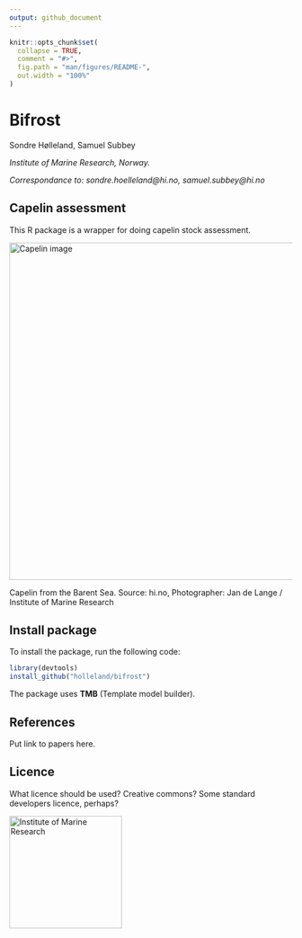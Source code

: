 ```yaml
---
output: github_document
---
```


<!-- README.md is generated from README.Rmd. Please edit that file -->

```r
knitr::opts_chunk$set(
  collapse = TRUE,
  comment = "#>",
  fig.path = "man/figures/README-",
  out.width = "100%"
)
```

# Bifrost
Sondre Hølleland, Samuel Subbey
<!-- badges: start -->
<!-- badges: end -->


*Institute of Marine Research, Norway.* 

*Correspondance to: sondre.hoelleland@hi.no, samuel.subbey@hi.no* 
 
## Capelin assessment

This R package is a wrapper for doing capelin stock assessment. 


<img src="https://www.hi.no/resources/imr/HI-027799.jpg/articleimg"
alt="Capelin image" width="600"/>

Capelin from the Barent Sea. Source: hi.no,  Photographer: Jan de Lange / Institute of Marine Research

## Install package

To install the package, run the following code: 

```r
library(devtools)
install_github("holleland/bifrost")
```
The package uses **TMB** (Template model builder). 

## References

Put link to papers here.


## Licence
What licence should be used? Creative commons? Some standard developers licence, perhaps?

<img src="https://www.hi.no/en/hi/resources/layout/HI-logo-farger-engelsk.svg/original"
alt="Institute of Marine Research" width="200"/>

